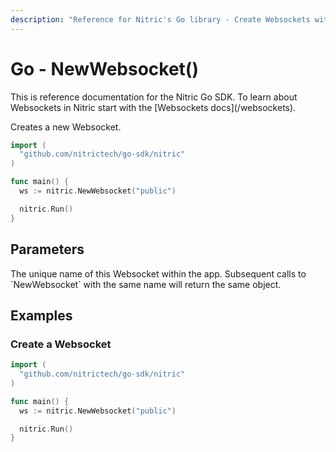 ```yaml
---
description: "Reference for Nitric's Go library - Create Websockets with the Nitric Go SDK"
---
```


# Go - NewWebsocket()

<Note>
  This is reference documentation for the Nitric Go SDK. To learn about
  Websockets in Nitric start with the [Websockets docs](/websockets).
</Note>

Creates a new Websocket.

```go
import (
  "github.com/nitrictech/go-sdk/nitric"
)

func main() {
  ws := nitric.NewWebsocket("public")

  nitric.Run()
}
```

## Parameters

<Properties>
  <Property name="name" required type="string">
    The unique name of this Websocket within the app. Subsequent calls to
    `NewWebsocket` with the same name will return the same object.
  </Property>
</Properties>

## Examples

### Create a Websocket

```go
import (
  "github.com/nitrictech/go-sdk/nitric"
)

func main() {
  ws := nitric.NewWebsocket("public")

  nitric.Run()
}
```
